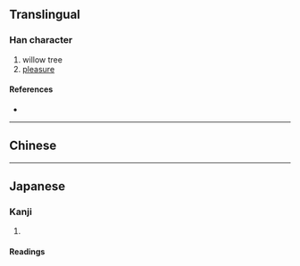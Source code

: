 {{character info/new}}
==Translingual==

===Han character===
{{Han char|rn=75|rad=木|as=07|sn=11|four=|canj=DMLS|ids=⿰木丣}}

# willow tree
# [[pleasure]]

====References====
* {{Han ref|kx=0527.150|dkj=14816|dj=0916.080|hdz=21212.020|uh=687A|ud=26746}}

----

==Chinese==

{{zh-see|柳|v}}

----

==Japanese==

===Kanji===
{{ja-kanji|grade=|rs=木07}}

# {{alternative form of|ja|柳||[[willow]]}}

====Readings====
{{ja-readings
|goon=る
|kanon=りゅう<りう
|kun=やなぎ-
}}